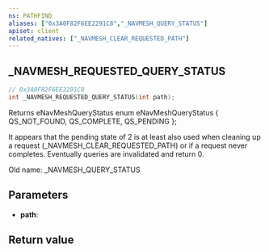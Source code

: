 ```yaml
---
ns: PATHFIND
aliases: ["0x3A0F82F6EE2291C8","_NAVMESH_QUERY_STATUS"]
apiset: client
related_natives: ["_NAVMESH_CLEAR_REQUESTED_PATH"]
---
```

## _NAVMESH_REQUESTED_QUERY_STATUS

```c
// 0x3A0F82F6EE2291C8
int _NAVMESH_REQUESTED_QUERY_STATUS(int path);
```

Returns eNavMeshQueryStatus
enum eNavMeshQueryStatus
{
	QS_NOT_FOUND,
	QS_COMPLETE,
	QS_PENDING
};

It appears that the pending state of 2 is at least also used when cleaning up a request (_NAVMESH_CLEAR_REQUESTED_PATH) or if a request never completes. Eventually queries are invalidated and return 0.

Old name: _NAVMESH_QUERY_STATUS

## Parameters
* **path**:

## Return value